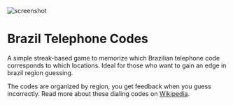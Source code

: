 
<Image
  className="rounded-md"
  src="/img/games/brazil-telephone-codes.png"
  alt="screenshot"
  width={1800}
  height={900}
/>

# Brazil Telephone Codes

A simple streak-based game to memorize which Brazilian telephone code corresponds to which locations. Ideal for those who want to gain an edge in brazil region guessing.

The codes are organized by region, you get feedback when you guess incorrectly. Read more about these dialing codes on [Wikipedia](https://en.wikipedia.org/wiki/List_of_dialling_codes_in_Brazil).

<BrazilTelephoneCodesSettings className="not-prose" />
